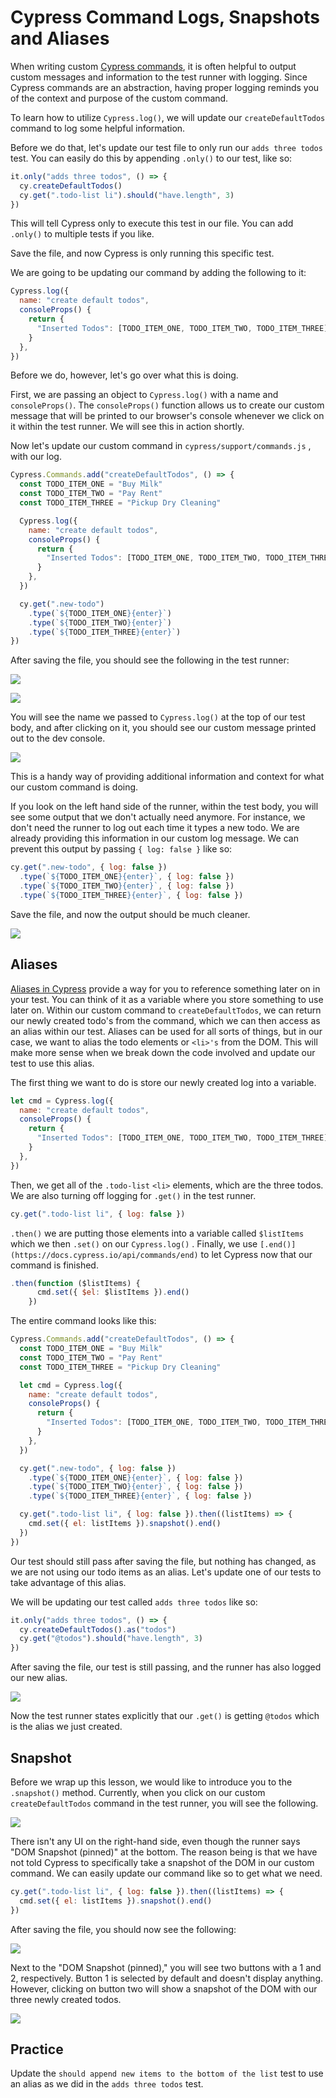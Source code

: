 # Cypress Command Logs, Snapshots and Aliases

When writing custom [Cypress commands](https://docs.cypress.io/api/cypress-api/custom-commands), it is often helpful to output custom messages and information to the test runner with logging. Since Cypress commands are an abstraction, having proper logging reminds you of the context and purpose of the custom command.

To learn how to utilize `Cypress.log()`, we will update our `createDefaultTodos` command to log some helpful information.

Before we do that, let's update our test file to only run our `adds three todos` test. You can easily do this by appending `.only()` to our test, like so:

```jsx
it.only("adds three todos", () => {
  cy.createDefaultTodos()
  cy.get(".todo-list li").should("have.length", 3)
})
```

This will tell Cypress only to execute this test in our file. You can add `.only()` to multiple tests if you like.

Save the file, and now Cypress is only running this specific test.

We are going to be updating our command by adding the following to it:

```jsx
Cypress.log({
  name: "create default todos",
  consoleProps() {
    return {
      "Inserted Todos": [TODO_ITEM_ONE, TODO_ITEM_TWO, TODO_ITEM_THREE],
    }
  },
})
```

Before we do, however, let's go over what this is doing.

First, we are passing an object to `Cypress.log()` with a name and `consoleProps()`. The `consoleProps()` function allows us to create our custom message that will be printed to our browser's console whenever we click on it within the test runner. We will see this in action shortly.

Now let's update our custom command in `cypress/support/commands.js` , with our log.

```jsx
Cypress.Commands.add("createDefaultTodos", () => {
  const TODO_ITEM_ONE = "Buy Milk"
  const TODO_ITEM_TWO = "Pay Rent"
  const TODO_ITEM_THREE = "Pickup Dry Cleaning"

  Cypress.log({
    name: "create default todos",
    consoleProps() {
      return {
        "Inserted Todos": [TODO_ITEM_ONE, TODO_ITEM_TWO, TODO_ITEM_THREE],
      }
    },
  })

  cy.get(".new-todo")
    .type(`${TODO_ITEM_ONE}{enter}`)
    .type(`${TODO_ITEM_TWO}{enter}`)
    .type(`${TODO_ITEM_THREE}{enter}`)
})
```

After saving the file, you should see the following in the test runner:

![](/images/testing-your-first-application/cypress-command-logs-snapshots-and-aliases/Screen_Shot_2021-06-28_at_10.18.03_AM.png)

![](/images/testing-your-first-application/cypress-command-logs-snapshots-and-aliases/Screen_Shot_2021-06-28_at_10.19.14_AM.png)

You will see the name we passed to `Cypress.log()` at the top of our test body, and after clicking on it, you should see our custom message printed out to the dev console.

![](/images/testing-your-first-application/cypress-command-logs-snapshots-and-aliases/Screen_Shot_2021-06-28_at_10.20.24_AM.png)

This is a handy way of providing additional information and context for what our custom command is doing.

If you look on the left hand side of the runner, within the test body, you will see some output that we don't actually need anymore. For instance, we don't need the runner to log out each time it types a new todo. We are already providing this information in our custom log message. We can prevent this output by passing `{ log: false }` like so:

```jsx
cy.get(".new-todo", { log: false })
  .type(`${TODO_ITEM_ONE}{enter}`, { log: false })
  .type(`${TODO_ITEM_TWO}{enter}`, { log: false })
  .type(`${TODO_ITEM_THREE}{enter}`, { log: false })
```

Save the file, and now the output should be much cleaner.

![](/images/testing-your-first-application/cypress-command-logs-snapshots-and-aliases/Screen_Shot_2021-06-28_at_10.25.26_AM.png)

## Aliases

[Aliases in Cypress](https://docs.cypress.io/guides/core-concepts/variables-and-aliases) provide a way for you to reference something later on in your test. You can think of it as a variable where you store something to use later on. Within our custom command to `createDefaultTodos`, we can return our newly created todo's from the command, which we can then access as an alias within our test. Aliases can be used for all sorts of things, but in our case, we want to alias the todo elements or `<li>'s` from the DOM. This will make more sense when we break down the code involved and update our test to use this alias.

The first thing we want to do is store our newly created log into a variable.

```jsx
let cmd = Cypress.log({
  name: "create default todos",
  consoleProps() {
    return {
      "Inserted Todos": [TODO_ITEM_ONE, TODO_ITEM_TWO, TODO_ITEM_THREE],
    }
  },
})
```

Then, we get all of the `.todo-list` `<li>` elements, which are the three todos. We are also turning off logging for `.get()` in the test runner.

```jsx
cy.get(".todo-list li", { log: false })
```

`.then()` we are putting those elements into a variable called `$listItems` which we then `.set()` on our `Cypress.log()` . Finally, we use `[.end()](https://docs.cypress.io/api/commands/end)` to let Cypress now that our command is finished.

```jsx
.then(function ($listItems) {
      cmd.set({ $el: $listItems }).end()
    })
```

The entire command looks like this:

```jsx
Cypress.Commands.add("createDefaultTodos", () => {
  const TODO_ITEM_ONE = "Buy Milk"
  const TODO_ITEM_TWO = "Pay Rent"
  const TODO_ITEM_THREE = "Pickup Dry Cleaning"

  let cmd = Cypress.log({
    name: "create default todos",
    consoleProps() {
      return {
        "Inserted Todos": [TODO_ITEM_ONE, TODO_ITEM_TWO, TODO_ITEM_THREE],
      }
    },
  })

  cy.get(".new-todo", { log: false })
    .type(`${TODO_ITEM_ONE}{enter}`, { log: false })
    .type(`${TODO_ITEM_TWO}{enter}`, { log: false })
    .type(`${TODO_ITEM_THREE}{enter}`, { log: false })

  cy.get(".todo-list li", { log: false }).then((listItems) => {
    cmd.set({ el: listItems }).snapshot().end()
  })
})
```

Our test should still pass after saving the file, but nothing has changed, as we are not using our todo items as an alias. Let's update one of our tests to take advantage of this alias.

We will be updating our test called `adds three todos` like so:

```jsx
it.only("adds three todos", () => {
  cy.createDefaultTodos().as("todos")
  cy.get("@todos").should("have.length", 3)
})
```

After saving the file, our test is still passing, and the runner has also logged our new alias.

![](/images/testing-your-first-application/cypress-command-logs-snapshots-and-aliases/Screen_Shot_2021-06-28_at_10.48.45_AM.png)

Now the test runner states explicitly that our `.get()` is getting `@todos` which is the alias we just created.

## Snapshot

Before we wrap up this lesson, we would like to introduce you to the `.snapshot()` method. Currently, when you click on our custom `createDefaultTodos` command in the test runner, you will see the following.

![](/images/testing-your-first-application/cypress-command-logs-snapshots-and-aliases/Screen_Shot_2021-06-28_at_10.52.41_AM.png)

There isn't any UI on the right-hand side, even though the runner says "DOM Snapshot (pinned)" at the bottom. The reason being is that we have not told Cypress to specifically take a snapshot of the DOM in our custom command. We can easily update our command like so to get what we need.

```jsx
cy.get(".todo-list li", { log: false }).then((listItems) => {
  cmd.set({ el: listItems }).snapshot().end()
})
```

After saving the file, you should now see the following:

![](/images/testing-your-first-application/cypress-command-logs-snapshots-and-aliases/Screen_Shot_2021-06-28_at_10.54.26_AM.png)

Next to the "DOM Snapshot (pinned)," you will see two buttons with a 1 and 2, respectively. Button 1 is selected by default and doesn't display anything. However, clicking on button two will show a snapshot of the DOM with our three newly created todos.

![](/images/testing-your-first-application/cypress-command-logs-snapshots-and-aliases/Screen_Shot_2021-06-28_at_10.54.29_AM.png)

## Practice

Update the `should append new items to the bottom of the list` test to use an alias as we did in the `adds three todos` test.
